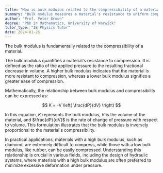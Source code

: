 ```yaml
---
title: "How is bulk modulus related to the compressibility of a material?"
summary: "Bulk modulus measures a material's resistance to uniform compression, and it is inversely related to compressibility; higher bulk modulus indicates lower compressibility and vice versa."
author: "Prof. Peter Brown"
degree: "PhD in Mathematics, University of Warwick"
tutor_type: "IB Physics Tutor"
date: 2024-01-26
---
```


The bulk modulus is fundamentally related to the compressibility of a material.

The bulk modulus quantifies a material's resistance to compression. It is defined as the ratio of the applied pressure to the resulting fractional decrease in volume. A higher bulk modulus indicates that the material is more resistant to compression, whereas a lower bulk modulus signifies a greater ease of compression.

Mathematically, the relationship between bulk modulus and compressibility can be expressed as:

$$
K = -V \left( \frac{dP}{dV} \right)
$$

In this equation, $K$ represents the bulk modulus, $V$ is the volume of the material, and $\frac{dP}{dV}$ is the rate of change of pressure with respect to volume. This formulation illustrates that the bulk modulus is inversely proportional to the material's compressibility.

In practical applications, materials with a high bulk modulus, such as diamond, are extremely difficult to compress, while those with a low bulk modulus, like rubber, can be easily compressed. Understanding this relationship is crucial in various fields, including the design of hydraulic systems, where materials with a high bulk modulus are often preferred to minimize excessive deformation under pressure.
    